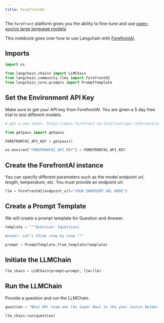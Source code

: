 ```yaml
---
title: ForefrontAI
---
```


The `Forefront` platform gives you the ability to fine-tune and use [open-source large language models](https://docs.forefront.ai/get-started/models).

This notebook goes over how to use Langchain with [ForefrontAI](https://www.forefront.ai/).


## Imports


```python
import os

from langchain.chains import LLMChain
from langchain_community.llms import ForefrontAI
from langchain_core.prompts import PromptTemplate
```

## Set the Environment API Key
Make sure to get your API key from ForefrontAI. You are given a 5 day free trial to test different models.


```python
# get a new token: https://docs.forefront.ai/forefront/api-reference/authentication

from getpass import getpass

FOREFRONTAI_API_KEY = getpass()
```


```python
os.environ["FOREFRONTAI_API_KEY"] = FOREFRONTAI_API_KEY
```

## Create the ForefrontAI instance
You can specify different parameters such as the model endpoint url, length, temperature, etc. You must provide an endpoint url.


```python
llm = ForefrontAI(endpoint_url="YOUR ENDPOINT URL HERE")
```

## Create a Prompt Template
We will create a prompt template for Question and Answer.


```python
template = """Question: {question}

Answer: Let's think step by step."""

prompt = PromptTemplate.from_template(template)
```

## Initiate the LLMChain


```python
llm_chain = LLMChain(prompt=prompt, llm=llm)
```

## Run the LLMChain
Provide a question and run the LLMChain.


```python
question = "What NFL team won the Super Bowl in the year Justin Beiber was born?"

llm_chain.run(question)
```
